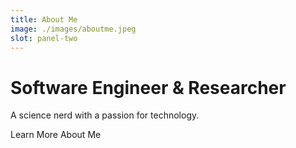 ```yaml
---
title: About Me
image: ./images/aboutme.jpeg
slot: panel-two
---
```



<Avatar />

# Software Engineer & Researcher

A science nerd with a passion for technology.

<Link
  as="a"
  href="/about"
  appearance="secondary"
  class="group flex w-fit items-center gap-2 text-sm"
>
  <span>Learn More About Me</span>
  <RightArrow class="transition-transform group-hover:translate-x-1" />
</Link>
